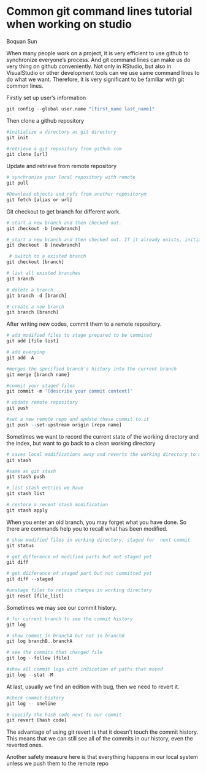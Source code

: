 # Common git command lines tutorial when working on studio

Boquan Sun

When many people work on a project, it is very efficient to use github to synchronize everyone's process. And git command lines can make us do very thing on github conveniently. Not only in RStudio, but also in VisualStudio or other development tools can we use same command lines to do what we want. Therefore, it is very significant to be familiar with git common lines.

Firstly set up user's information
```r
git config --global user.name "[first_name last_name]"
```

Then clone a github repository
```r
#initialize a directory as git directory
git init 

#retrieve a git repository from github.com
git clone [url]

```
  
  
  
Update and retrieve from remote repository
```r
# synchronize your local repository with remote
git pull 

#Download objects and refs from another repositorym
git fetch [alias or url] 
```



Git checkout to get branch for different work.
```r
# start a new branch and then checked out.
git checkout -b [newbranch] 

# start a new branch and then checked out. If it already exists, initialize it as a new branch.
git checkout -B [newbranch] 

 # switch to a existed branch
git checkout [branch]    

# list all existed branches
git branch 

# delete a branch
git branch -d [branch]

# create a new branch
git branch [branch] 
``` 



After writing new codes, commit them to a remote repository.
```r
# add modified files to stage prepared to be commited
git add [file list] 

# add everying
git add -A 

#merges the specified branch’s history into the current branch
git merge [branch name] 

#commit your staged files
git commit -m '[describe your commit content]'

# update remote repository 
git push 

#set a new remote repo and update these commit to it
git push --set-upstream origin [repo name] 
```



Sometimes we want to record the current state of the working directory and the index, but want to go back to a clean working directory
```r
# saves local modifications away and reverts the working directory to match the HEAD commit.
git stash 

#same as git stash
git stash push 

# list stash entries we have
git stash list 

# restore a recent stash modification
git stash apply 
```



When you enter an old branch, you may forget what you have done. So there are commands help you to recall what has been modified.
```r
# show modified files in working directory, staged for  next commit
git status 

# get difference of modified parts but not staged yet
git diff 

# get diiference of staged part but not committed yet
git diff --staged 

#unstage files to retain changes in working directory
git reset [file_list] 
```



Sometimes we may see our commit history.
```r
# for current branch to see the commit history
git log 

# show commit in branchA but not in branchB
git log branchB..branchA

# see the commits that changed file
git log --follow [file]

#show all commit logs with indication of paths that moved
git log --stat -M
```


At last, usually we find an edition with bug, then we need to revert it.
```r
#check commit history
git log -- oneline

# specify the hash code next to our commit 
git revert [hash code]
```
The advantage of using git revert is that it doesn't touch the commit history. This means that we can still see all of the commits in our history, even the reverted ones. 

Another safety measure here is that everything happens in our local system unless we push them to the remote repo
